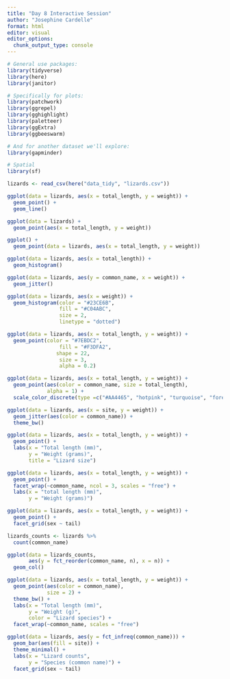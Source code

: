 ```yaml
---
title: "Day 8 Interactive Session"
author: "Josephine Cardelle"
format: html
editor: visual
editor_options: 
  chunk_output_type: console
---
```


```r
# General use packages:
library(tidyverse)
library(here)
library(janitor)

# Specifically for plots:
library(patchwork)
library(ggrepel)
library(gghighlight)
library(paletteer)
library(ggExtra)
library(ggbeeswarm)

# And for another dataset we'll explore:
library(gapminder)

# Spatial
library(sf)
```

```r
lizards <- read_csv(here("data_tidy", "lizards.csv"))

```


```r
ggplot(data = lizards, aes(x = total_length, y = weight)) + 
  geom_point() +
  geom_line()

ggplot(data = lizards) +
  geom_point(aes(x = total_length, y = weight))

ggplot() + 
  geom_point(data = lizards, aes(x = total_length, y = weight))

```

```r
ggplot(data = lizards, aes(x = total_length)) +
  geom_histogram()
```

```r
ggplot(data = lizards, aes(y = common_name, x = weight)) +
  geom_jitter()
```

```r
ggplot(data = lizards, aes(x = weight)) +
  geom_histogram(color = "#23CE6B",
                 fill = "#C04ABC",
                 size = 2,
                 linetype = "dotted")
```

```r
ggplot(data = lizards, aes(x = total_length, y = weight)) +
  geom_point(color = "#7EBDC2",
                 fill = "#F3DFA2",
                shape = 22,
                 size = 3,
                 alpha = 0.2)
```

```r
ggplot(data = lizards, aes(x = total_length, y = weight)) +
  geom_point(aes(color = common_name, size = total_length),
             alpha = 1) +
  scale_color_discrete(type =c("#AA4465", "hotpink", "turquoise", "forestgreen", "orange", "purple", "#EDF0DA"))
```

```r
ggplot(data = lizards, aes(x = site, y = weight)) +
  geom_jitter(aes(color = common_name)) +
  theme_bw()
```

```r
ggplot(data = lizards, aes(x = total_length, y = weight)) +
  geom_point() +
  labs(x = "Total length (mm)",
       y = "Weight (grams)",
       title = "Lizard size")
```


```r
ggplot(data = lizards, aes(x = total_length, y = weight)) +
  geom_point() +
  facet_wrap(~common_name, ncol = 3, scales = "free") +
  labs(x = "total length (mm)",
       y = "Weight (grams)")
```

```r
ggplot(data = lizards, aes(x = total_length, y = weight)) +
  geom_point() +
  facet_grid(sex ~ tail)
```

```r
lizards_counts <- lizards %>%
  count(common_name)

ggplot(data = lizards_counts, 
       aes(y = fct_reorder(common_name, n), x = n)) +
  geom_col()


```

```r
ggplot(data = lizards, aes(x = total_length, y = weight)) +
  geom_point(aes(color = common_name),
             size = 2) +
  theme_bw() +
  labs(x = "Total length (mm)",
       y = "Weight (g)",
       color = "Lizard species") +
  facet_wrap(~common_name, scales = "free")
```

```r
ggplot(data = lizards, aes(y = fct_infreq(common_name))) +
  geom_bar(aes(fill = site)) +
  theme_minimal() +
  labs(x = "Lizard counts",
       y = "Species (common name)") +
  facet_grid(sex ~ tail)
```


